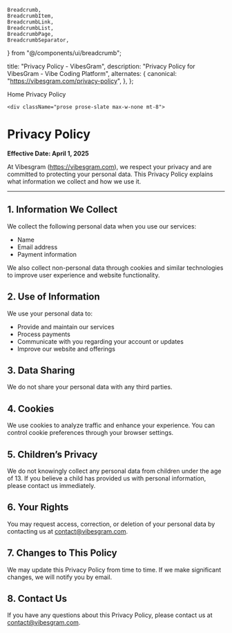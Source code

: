     Breadcrumb,
    BreadcrumbItem,
    BreadcrumbLink,
    BreadcrumbList,
    BreadcrumbPage,
    BreadcrumbSeparator,
} from "@/components/ui/breadcrumb";

  title: "Privacy Policy - VibesGram",
  description: "Privacy Policy for VibesGram - Vibe Coding Platform",
  alternates: {
    canonical: "https://vibesgram.com/privacy-policy",
  },
};

<MainLayout>
  <div className="container mx-auto px-4 py-8">
    <Breadcrumb>
      <BreadcrumbList>
        <BreadcrumbItem>
          <BreadcrumbLink href="/">Home</BreadcrumbLink>
        </BreadcrumbItem>
        <BreadcrumbSeparator />
        <BreadcrumbItem>
          <BreadcrumbPage>Privacy Policy</BreadcrumbPage>
        </BreadcrumbItem>
      </BreadcrumbList>
    </Breadcrumb>
    
    <div className="prose prose-slate max-w-none mt-8">
# Privacy Policy  
**Effective Date: April 1, 2025**  

At Vibesgram (https://vibesgram.com), we respect your privacy and are committed to protecting your personal data. This Privacy Policy explains what information we collect and how we use it.

---

## 1. Information We Collect  
We collect the following personal data when you use our services:  
- Name  
- Email address  
- Payment information  

We also collect non-personal data through cookies and similar technologies to improve user experience and website functionality.

## 2. Use of Information  
We use your personal data to:  
- Provide and maintain our services  
- Process payments  
- Communicate with you regarding your account or updates  
- Improve our website and offerings  

## 3. Data Sharing  
We do not share your personal data with any third parties.

## 4. Cookies  
We use cookies to analyze traffic and enhance your experience. You can control cookie preferences through your browser settings.

## 5. Children’s Privacy  
We do not knowingly collect any personal data from children under the age of 13. If you believe a child has provided us with personal information, please contact us immediately.

## 6. Your Rights  
You may request access, correction, or deletion of your personal data by contacting us at [contact@vibesgram.com](mailto:contact@vibesgram.com).

## 7. Changes to This Policy  
We may update this Privacy Policy from time to time. If we make significant changes, we will notify you by email.

## 8. Contact Us  
If you have any questions about this Privacy Policy, please contact us at [contact@vibesgram.com](mailto:contact@vibesgram.com).
</div>
  </div>
</MainLayout>

